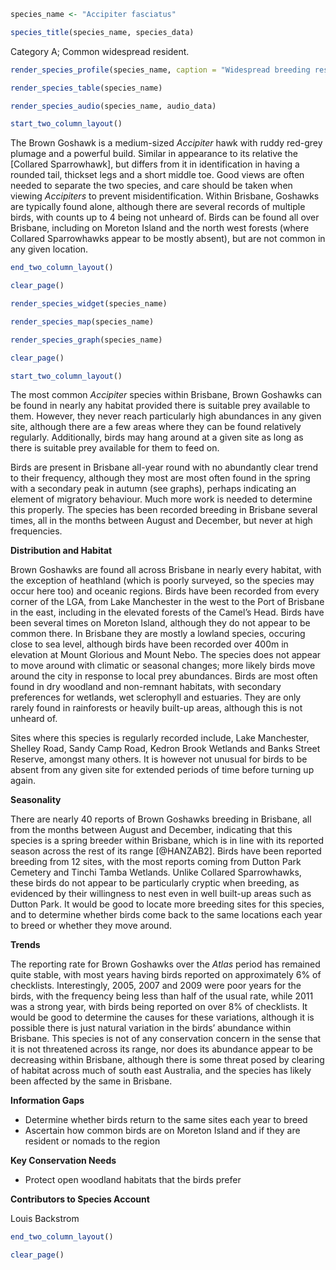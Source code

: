 ```r
species_name <- "Accipiter fasciatus"
```

```r
species_title(species_name, species_data)
```

Category A; Common widespread resident.

```r
render_species_profile(species_name, caption = "Widespread breeding resident across varied habitats. Perhaps more common during breeding period in spring but no clear long-term trends apparent. Not of conservation concern but faces similar threats to most other raptors in the region.")
```

```r
render_species_table(species_name)
```

```r
render_species_audio(species_name, audio_data)
```

```r
start_two_column_layout()
```

The Brown Goshawk is a medium-sized _Accipiter_ hawk with ruddy red-grey plumage and a powerful build. Similar in appearance to its relative the [Collared Sparrowhawk], but differs from it in identification in having a rounded tail, thickset legs and a short middle toe. Good views are often needed to separate the two species, and care should be taken when viewing _Accipiters_ to prevent misidentification. Within Brisbane, Goshawks are typically found alone, although there are several records of multiple birds, with counts up to 4 being not unheard of. Birds can be found all over Brisbane, including on Moreton Island and the north west forests (where Collared Sparrowhawks appear to be mostly absent), but are not common in any given location.

```r
end_two_column_layout()
```

```r
clear_page()
```

```r
render_species_widget(species_name)
```

```r
render_species_map(species_name)
```

```r
render_species_graph(species_name)
```

```r
clear_page()
```

```r
start_two_column_layout()
```

The most common _Accipiter_ species within Brisbane, Brown Goshawks can be found in nearly any habitat provided there is suitable prey available to them. However, they never reach particularly high abundances in any given site, although there are a few areas where they can be found relatively regularly. Additionally, birds may hang around at a given site as long as there is suitable prey available for them to feed on.

Birds are present in Brisbane all-year round with no abundantly clear trend to their frequency, although they most are most often found in the spring with a secondary peak in autumn (see graphs), perhaps indicating an element of migratory behaviour. Much more work is needed to determine this properly. The species has been recorded breeding in Brisbane several times, all in the months between August and December, but never at high frequencies.

**Distribution and Habitat**

Brown Goshawks are found all across Brisbane in nearly every habitat, with the exception of heathland (which is poorly surveyed, so the species may occur here too) and oceanic regions. Birds have been recorded from every corner of the LGA, from Lake Manchester in the west to the Port of Brisbane in the east, including in the elevated forests of the Camel's Head. Birds have been several times on Moreton Island, although they do not appear to be common there. In Brisbane they are mostly a lowland species, occuring close to sea level, although birds have been recorded over 400m in elevation at Mount Glorious and Mount Nebo. The species does not appear to move around with climatic or seasonal changes; more likely birds move around the city in response to local prey abundances. Birds are most often found in dry woodland and non-remnant habitats, with secondary preferences for wetlands, wet sclerophyll and estuaries. They are only rarely found in rainforests or heavily built-up areas, although this is not unheard of.

Sites where this species is regularly recorded include, Lake Manchester, Shelley Road, Sandy Camp Road, Kedron Brook Wetlands and Banks Street Reserve, amongst many others. It is however not unusual for birds to be absent from any given site for extended periods of time before turning up again.

**Seasonality**

There are nearly 40 reports of Brown Goshawks breeding in Brisbane, all from the months between August and December, indicating that this species is a spring breeder within Brisbane, which is in line with its reported season across the rest of its range [@HANZAB2]. Birds have been reported breeding from 12 sites, with the most reports coming from Dutton Park Cemetery and Tinchi Tamba Wetlands. Unlike Collared Sparrowhawks, these birds do not appear to be particularly cryptic when breeding, as evidenced by their willingness to nest even in well built-up areas such as Dutton Park. It would be good to locate more breeding sites for this species, and to determine whether birds come back to the same locations each year to breed or whether they move around.

**Trends**

The reporting rate for Brown Goshawks over the _Atlas_ period has remained quite stable, with most years having birds reported on approximately 6% of checklists. Interestingly, 2005, 2007 and 2009 were poor years for the birds, with the frequency being less than half of the usual rate, while 2011 was a strong year, with birds being reported on over 8% of checklists. It would be good to determine the causes for these variations, although it is possible there is just natural variation in the birds' abundance within Brisbane. This species is not of any conservation concern in the sense that it is not threatened across its range, nor does its abundance appear to be decreasing within Brisbane, although there is some threat posed by clearing of habitat across much of south east Australia, and the species has likely been affected by the same in Brisbane.

**Information Gaps**

- Determine whether birds return to the same sites each year to breed
- Ascertain how common birds are on Moreton Island and if they are resident or nomads to the region

**Key Conservation Needs**

- Protect open woodland habitats that the birds prefer

**Contributors to Species Account**

Louis Backstrom

```r
end_two_column_layout()
```

```r
clear_page()
```
